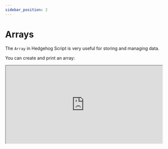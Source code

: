 ```yaml
---
sidebar_position: 2
---
```



#  Arrays

The `Array` in Hedgehog Script is very useful for storing and managing data.
 

You can create and print an array:

<iframe src="https://hlab.app/s/docs/array1_hbook"
width="100%"
    height="250px"
    title="what4"/>

<p>&nbsp;</p>
You can add or remove items from an array:
<p>&nbsp;</p>

<iframe src="https://hlab.app/s/docs/array2_hbook"
width="100%"
    height="600px"/>




:::tip
Use the length method to return the length of an `Array` : `arrayName.length`)! 

And to reference elements simply call `arrayName[indexOfElement]`
:::

You can iterate over an array:

<iframe src="https://hlab.app/s/docs/array3_hbook"
width="100%"
    height="500px"
    title="what6"/>

:::info
An arrow function was used above, check out: [Arrow Functions - MDN](https://developer.mozilla.org/en-US/docs/Web/JavaScript/Reference/Functions/Arrow_functions) or the section [Arrow Functions](../Functions/Arrow%20Functions.mdx) for more info. 
:::

Here's an `Array` being used for data storage & management (an `Array` object is required as a parameter):


<iframe src='https://hlab.app/s/book/math_introduction_lu' width='100%' height='300px' />
